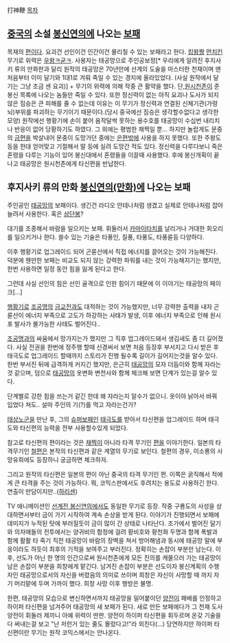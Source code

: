 打神鞭
[[목차]]
== [[중국]]의 소설 [[봉신연의]]에 나오는 [[보패]] ==
목재의 [[편]]이다. 요괴건 선인이건 인간이건 물리칠 수 있는 보패라고 한다. [[킹왕짱]] [[먼치킨]] 무기로 위력은 [[우왕ㅋ굳ㅋ]]. 사용자는 태공망으로 주인공보정[* 우리에게 알려진 후지사키 류의 만화판과 달리 원작의 태공망은 70년만에 선계의 도술을 마스터한 천재이며 맨 처음부터 이미 달기와 1대1로 겨뤄 죽일 수 있는 경지에 올라있었다. (사실 원작에서 달기는 그냥 조금 센 요괴)] + 무기의 위력에 의해 작중 큰 활약을 했다. 단,[[원시천존]]이 준 봉신 목록에 나오는 놈들만 죽일 수 있다. 또한 정신력이 없는 아직 요괴나 도사가 되지 않은 짐승은 큰 피해를 줄 수 없는데 이유는 이 무기가 정신력과 연결된 신체기관(가령 뇌)부위를 파괴하는 무기이기 때문이다.(당시 중국에선 짐승은 생각할수없다고 생각한 모양) 원작에선 행황기에 손이 붙어 옴작달싹 못하는 용수호를 태공망이 수십번 내리치나 반응이 없어 당황하기도 하였다. 그 외에는 평범한 채찍일 뿐... 하지만 놀랍게도 문중의 [[금편]]을 박살내어 문중이 도망가던 중에는 [[은편]]밖에 사용을 하지 못했다. 또한 주왕도 등을 한대 얻어맞고 기절해서 말 등에 실려 도망간 적도 있다. 정신력을 다루다보니 죽은 혼령을 다루는 기능이 있어 봉신대에서 혼령들을 이끌때 사용했다. 후에 봉신개획이 끝나고 태공망은 원시천존에게 타신편을 반납한다.

== 후지사키 류의 만화 [[봉신연의(만화)]]에 나오는 보패 ==
주인공인 [[태공망]]의 보패이다. 생긴건 라디오 안테나처럼 생겼고 실제로 안테나처럼 잡아 늘려서 사용한다. 혹은 [[삼단봉]]?

대기를 조종해서 바람을 일으키는 보패. 휘둘러서 [[카마이타치]]를 날리거나 거대한 회오리를 일으키거나 한다. 쓸수 있는 기술은 타풍인, 질풍, 타풍도, 타풍륜등 다양하다. 

이후 행황기로 업그레이드 되어 곤륜산에서 직접 에너지를 끌어오는 것이 가능해진다. 덕분에 웬만한 보패는 비교도 되지 않는 강력한 파워를 내는 것이 가능해지기는 했지만, 한번 사용하면 일정 동안 힘을 잃게 된다고 한다. 

그런데 사실 선인의 힘은 선인 골격으로 인한 힘이기 때문에 이 이야기는 태공망의 페이크[...]

[[행황기]]로 [[조공명]]의 [[금교전]]과도 대적하는 것이 가능했지만, 너무 강력한 출력을 내자 곤륜산이 에너지 부족으로 고도가 하강하는 사태가 발생, 이후 에너지 부족으로 인해 원시포 발사가 불가능한 사태도 벌어진다.. 

[[조공명]]과의 싸움에서 망가지는가 했지만 그 직후 업그레이드돼서 생김새도 좀 더 길어졌다. 사실 전권을 한번에 정주행 할때 신경써서 보면 처음 등장후 부서지고 다시 받은 후 태극도로 업그레이드 할때까지 스토리가 진행 될수록 길이가 길어지는것을 알수 있다. 한번 부서진 뒤에 급격하게 커지긴 했지만, 은근히 [[태공망]]의 모자 더듬이와 함께 자라는 것 같으며, 덤으로 [[태공망]]의 옷변화 변천사와 함께 체크해 보면 단계가 있는걸 알수 있다.

단계별로 강한 힘을 쓰는거 같긴 한데 왜 자라는지 알수가 없으니. 옷이야 낡아서 바꿔 입었다 쳐도.. 설마 주인의 기(?)를 먹고 자라는건가?

[[태상노군]]을 만난 후, 그의 [[슈퍼보패]]인 [[태극도]]를 받아서 타신편을 업그레이드 하며 태극도와 타신편의 능력을 전부 사용할수있게 되었다.

참고로 타신편의 편이라는 것은 [[채찍]]이 아니라 타격 무기인 [[편]]을 이야기한다. 일본의 타격무기인 [[철편]]은 본작의 타신편과 같은 계열의 무기로 보인다. 철편의 경우, 이소룡의 사망유희에도 등장하니 궁금하면 체크하자. 

그리고 원작의 타신편은 일본의 편이 아닌 중국의 타격 무기인 편. 이쪽은 굵직해서 적에게 큰 타격을 주는 것이 가능하다. 뭐, 코믹스판에서도 후려치는 용도로 사용하긴 한다. 연출이 만담이지만..([[하리센]])

TV 애니메이션인 [[선계전 봉신연의]]에서도 동일한 무기로 등장.
작중 구룡도의 사성을 상대하면서부터 금이 가기 시작하여 계속 손상을 받게 된다. 이야기가 진행되면서 보패에 데미지가 누적된 탓에 부러질듯이 금이 많이 간 상태로 나타난다. 조가에서 벌어진 달기와 의자매들의 전투에서는 양귀비의 함정에 걸려 황비호와 황천화 두명과 함께 폭발과 함께 활활 타 죽기 직전 태공망이 바람의 장벽을 쳐서 방어해냄과 동시에 태공망 말에 부응이라도 하듯이 최후의 기적을 보여주고 부러진다. 정확히는 손잡이 부분만 남는다. 이후, 선도가 아닌 한 명의 인간으로써 원시천존에게 모든 진의를 캐물으러 가는 태공망이 남은 손잡이 부분을 희창에게 맡긴다. 남겨진 손잡이 부분은 선도이자 봉신계획의 수행자인 태공망으로서의 자신을 버렸음의 의미로 쓰이며 희창은 자신이 사망할 때 까지 자기 머리맡에 두며 가까이 했다. 희창 사망 이후 행방은 불명.

한편, 태공망의 모습으로 변신하면서까지 태공망을 밀어붙이던 [[양전]]이 패배를 인정하고 하이퍼 타신편을 넘겨주어 태공망의 새 보패가 된다. 새로 만든 보패에다가 그 천재 도사 양전이 휘둘러 제끼니 아예 위력이 딴판. 양전이 하이퍼 타신편을 휘두르며 온갖 기술을 다 써내는걸 보고 "난 저런거 있는 줄도 몰랐다고!"라 외친다(...) 당연하지만 하이퍼 타신편이란 무기는 원작 코믹스에서는 안나온다.
